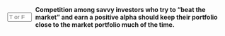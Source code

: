 ::: {.question-block}

<form onsubmit="event.preventDefault(); checkAnswerBox('module5_tf_q1','T')" style="display: flex; align-items: center; gap: 8px;">
<input type="text" id="module5_tf_q1" name="module5_tf_q1" maxlength="1" placeholder="T or F" style="width: 55px;" data-correct-answer="T" /> 
<label for="module5_tf_q1"><strong>Competition among savvy investors who try to “beat the market” and earn a positive alpha should keep their portfolio close to the market portfolio much of the time.</strong></label>
</form>

<div id="feedback-module5_tf_q1" class="feedback" data-status="" style="display:none;">
This is TRUE. Such competition forces prices toward equilibrium, making the market portfolio efficient.
</div>

:::
